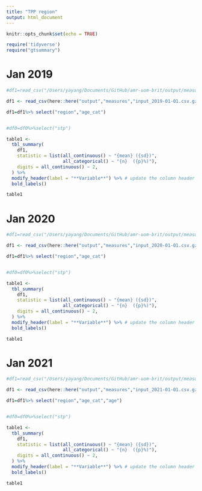 ```yaml
---
title: "TPP region"
output: html_document
---
```



```r
knitr::opts_chunk$set(echo = TRUE)
```


```r
require('tidyverse')
require("gtsummary")
```


# Jan 2019

```r
#df1=read_csv("/Users/yayang/Documents/GitHub/amr-uom-brit/output/measures/input_2019-01-01.csv.gz")

df1 <- read_csv(here::here("output","measures","input_2019-01-01.csv.gz"))

df1=df1%>% select("region","age_cat")



```

```r

#df0=df0%>%select("stp")

table1 <- 
  tbl_summary(
    df1,
    statistic = list(all_continuous() ~ "{mean} ({sd})",
                     all_categorical() ~ "{n}  ({p}%)"),
    digits = all_continuous() ~ 2,
  ) %>%
  modify_header(label = "**Variable**") %>% # update the column header
  bold_labels() 

table1
```


# Jan 2020

```r
#df1=read_csv("/Users/yayang/Documents/GitHub/amr-uom-brit/output/measures/input_2019-01-01.csv.gz")

df1 <- read_csv(here::here("output","measures","input_2020-01-01.csv.gz"))

df1=df1%>% select("region","age_cat")



```

```r

#df0=df0%>%select("stp")

table1 <- 
  tbl_summary(
    df1,
    statistic = list(all_continuous() ~ "{mean} ({sd})",
                     all_categorical() ~ "{n}  ({p}%)"),
    digits = all_continuous() ~ 2,
  ) %>%
  modify_header(label = "**Variable**") %>% # update the column header
  bold_labels() 

table1
```



# Jan 2021

```r
#df1=read_csv("/Users/yayang/Documents/GitHub/amr-uom-brit/output/measures/input_2019-01-01.csv.gz")

df1 <- read_csv(here::here("output","measures","input_2021-01-01.csv.gz"))

df1=df1%>% select("region","age_cat","age")



```

```r

#df0=df0%>%select("stp")

table1 <- 
  tbl_summary(
    df1,
    statistic = list(all_continuous() ~ "{mean} ({sd})",
                     all_categorical() ~ "{n}  ({p}%)"),
    digits = all_continuous() ~ 2,
  ) %>%
  modify_header(label = "**Variable**") %>% # update the column header
  bold_labels() 

table1
```


